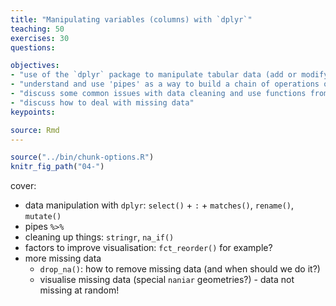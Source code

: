 ```yaml
---
title: "Manipulating variables (columns) with `dplyr`"
teaching: 50
exercises: 30
questions:

objectives: 
- "use of the `dplyr` package to manipulate tabular data (add or modify variables, select and rename columns)"
- "understand and use 'pipes' as a way to build a chain of operations on data"
- "discuss some common issues with data cleaning and use functions from the `stringr` package to help solve them"
- "discuss how to deal with missing data"
keypoints:

source: Rmd
---
```


```r
source("../bin/chunk-options.R")
knitr_fig_path("04-")
```

cover:

- data manipulation with `dplyr`: `select()` + `:` + `matches()`, `rename()`, `mutate()`
- pipes `%>%`
- cleaning up things: `stringr`, `na_if()`
- factors to improve visualisation: `fct_reorder()` for example?
- more missing data
  - `drop_na()`: how to remove missing data (and when should we do it?)
  - visualise missing data (special `naniar` geometries?) - data not missing at random!
